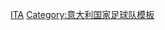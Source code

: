 {{National squad
 | name      = 2010年世界盃足球賽意大利參賽名單
 | flag  =Italy
 | bg        = #0066bc
 | fg        = white
 | bordercolor=silver
 | country   = 意大利
 | comp link = 2010年世界盃足球賽
 | comp      = 2010年世界盃足球賽
 | p1        = [[詹路易吉·布冯|-{zh-cn:布冯; zh-hk:保方;}-]]
 | p2        = [[克里斯蒂安·马乔|-{zh-cn:马乔; zh-hk:馬治奧;}-]]
 | p3        = [[多梅尼科·克里西托|-{zh-cn:克里西托; zh-hk:基斯薛圖;}-]]
 | p4        = [[乔治·基耶利尼|-{zh-cn:基耶利尼; zh-hk:基亞連尼;}-]]
 | p5        = [[法比奥·卡纳瓦罗|-{zh-cn:卡纳瓦罗; zh-hk:簡拿華路;}-]] [[File:Captain sports.svg|10px|link=隊長 (足球)|alt=队长]]
 | p6        = [[达尼埃莱·德罗西|-{zh-cn:德罗西; zh-hk:迪羅斯;}-]]
 | p7        = [[西蒙尼·柏比|-{zh-cn:佩佩; zh-hk:柏比;}-]]
 | p8        = [[詹纳罗·加图索|-{zh-cn:加图索; zh-hk:加度素;}-]]
 | p9        = [[温琴佐·亚昆塔|-{zh-cn:亚昆塔; zh-hk:伊亞昆達;}-]]
 | p10        = [[安東尼奧·迪拿達利|-{zh-cn:迪纳塔莱; zh-hk:迪拿達利;}-]]
 | p11        = [[阿尔贝托·吉拉迪诺|-{zh-cn:吉拉迪诺; zh-hk:基拿甸奴;}-]]
 | p12        = [[费德里科·马凯蒂|-{zh-cn:马凯蒂; zh-hk:馬捷迪;}-]]
 | p13        = [[薩爾瓦托雷·博凱蒂|-{zh-cn:博凯蒂;zh-tw:博凱蒂; zh-hk:保捷迪;}-]]
 | p14        = [[摩尔甘·德·桑克蒂斯|-{zh-hans:德·桑克蒂斯;zh-hk:迪沙迪斯;}-]]
 | p15        = [[克劳迪奥·马尔基西奥|-{zh-cn:马尔基西奥; zh-hk:馬治斯奧;}-]]
 | p16        = [[毛罗·卡莫拉内西|-{zh-cn:卡莫拉内西; zh-hk:甘莫蘭尼斯;}-]]
 | p17        = [[安杰洛·帕隆博|-{zh-cn:帕隆博; zh-hk:柏林保;}-]]
 | p18        = [[法比奧·哥利亞列拿|-{zh-cn:夸利亚雷拉; zh-hk:哥利亞列拿;}-]]
 | p19        = [[詹卢卡·赞布罗塔|-{zh-cn:赞布罗塔; zh-hk:森保達;}-]]
 | p20        = [[詹保羅·柏仙尼|-{zh-cn:帕齐尼; zh-hk:柏仙尼;}-]]
 | p21        = [[安德烈亚·皮尔洛|-{zh-cn:皮尔洛; zh-hk:派路;}-]]
 | p22        = [[列卡度·蒙度利禾|-{zh-cn:蒙托里沃; zh-hk:蒙度利禾;}-]]
 | p23        = [[莱昂纳多·博努奇|-{zh-cn:博努奇; zh-hk:邦路斯;}-]]
 | coach        = [[马尔切洛·里皮|-{zh-cn:里皮; zh-hk:納比;}-]]
}}<noinclude>
[[Category:2010年世界杯足球赛参赛名单模板|ITA]]
[[Category:意大利国家足球队模板]]
</noinclude>